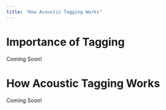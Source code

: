 ```yaml
---
title: "How Acoustic Tagging Works"
---
```


# Importance of Tagging

Coming Soon!

# How Acoustic Tagging Works

Coming Soon!
